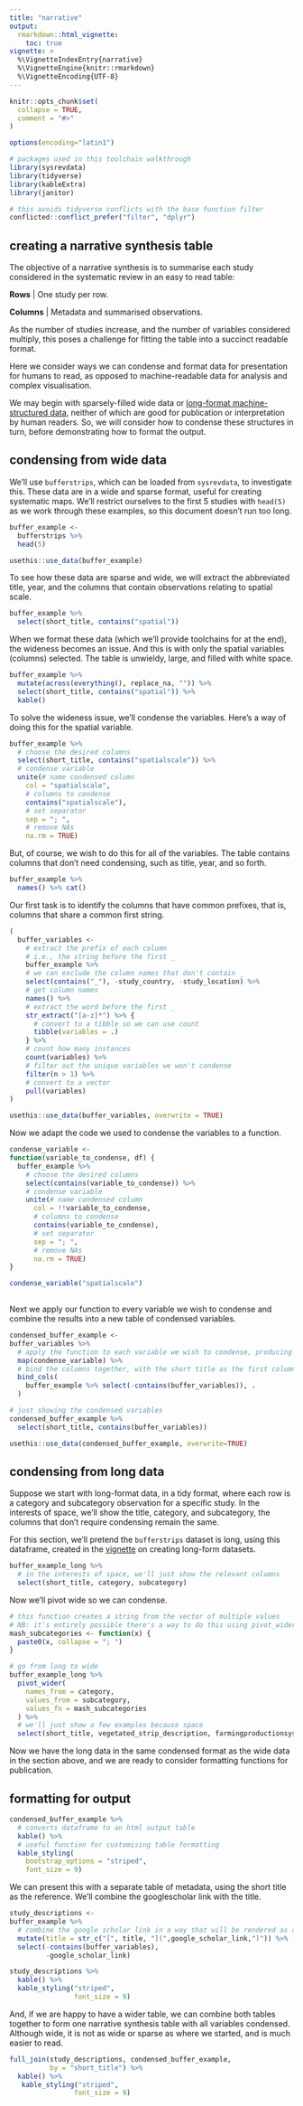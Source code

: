 ```yaml
---
title: "narrative"
output: 
  rmarkdown::html_vignette:
    toc: true
vignette: >
  %\VignetteIndexEntry{narrative}
  %\VignetteEngine{knitr::rmarkdown}
  %\VignetteEncoding{UTF-8}
---
```


```r
knitr::opts_chunk$set(
  collapse = TRUE,
  comment = "#>"
)

options(encoding="latin1")
```

```r
# packages used in this toolchain walkthrough
library(sysrevdata)
library(tidyverse)
library(kableExtra)
library(janitor)

# this avoids tidyverse conflicts with the base function filter
conflicted::conflict_prefer("filter", "dplyr")
```


## creating a narrative synthesis table

The objective of a narrative synthesis is to summarise each study considered in the systematic review in an easy to read table:


**Rows** | One study per row.

**Columns** | Metadata and summarised observations.

As the number of studies increase, and the number of variables considered multiply, this poses a challenge for fitting the table into a succinct readable format. 

Here we consider ways we can condense and format data for presentation for humans to read, as opposed to machine-readable data for analysis and complex visualisation.

We may begin with sparsely-filled wide data or [long-format machine-structured data](complex.html), neither of which are good for publication or interpretation by human readers. So, we will consider how to condense these structures in turn, before demonstrating how to format the output.

## condensing from wide data

We'll use `bufferstrips`, which can be loaded from `sysrevdata`, to investigate this. These data are in a wide and sparse format, useful for creating systematic maps. We'll restrict ourselves to the first 5 studies with `head(5)` as we work through these examples, so this document doesn't run too long. 

```r
buffer_example <-
  bufferstrips %>% 
  head(5)
```

```r
usethis::use_data(buffer_example)
```


To see how these data are sparse and wide, we will extract the abbreviated title, year, and the columns that contain observations relating to spatial scale. 

```r
buffer_example %>% 
  select(short_title, contains("spatial"))
```

When we format these data (which we'll provide toolchains for at the end), the wideness becomes an issue. And this is with only the spatial variables (columns) selected. The table is unwieldy, large, and filled with white space. 

```r
buffer_example %>%
  mutate(across(everything(), replace_na, "")) %>%
  select(short_title, contains("spatial")) %>%
  kable() 
```

To solve the wideness issue, we'll condense the variables. Here's a way of doing this for the spatial variable. 

```r
buffer_example %>%
  # choose the desired columns
  select(short_title, contains("spatialscale")) %>%
  # condense variable
  unite(# name condensed column
    col = "spatialscale",
    # columns to condense
    contains("spatialscale"),
    # set separator
    sep = "; ",
    # remove NAs
    na.rm = TRUE)

```

But, of course, we wish to do this for all of the variables. The table contains columns that don't need condensing, such as title, year, and so forth. 

```r
buffer_example %>% 
  names() %>% cat()
```



Our first task is to identify the columns that have common prefixes, that is, columns that share a common first string. 


```r
(
  buffer_variables <-
    # extract the prefix of each column
    # i.e., the string before the first _
    buffer_example %>%
    # we can exclude the column names that don't contain _
    select(contains("_"), -study_country, -study_location) %>%
    # get column names
    names() %>%
    # extract the word before the first _
    str_extract("[a-z]*") %>% {
      # convert to a tibble so we can use count
      tibble(variables = .)
    } %>%
    # count how many instances
    count(variables) %>%
    # filter out the unique variables we won't condense
    filter(n > 1) %>%
    # convert to a vector
    pull(variables)
)

```

```r
usethis::use_data(buffer_variables, overwrite = TRUE)
```


Now we adapt the code we used to condense the variables to a function.

```r
condense_variable <-
function(variable_to_condense, df) {
  buffer_example %>%
    # choose the desired columns
    select(contains(variable_to_condense)) %>%
    # condense variable
    unite(# name condensed column
      col = !!variable_to_condense,
      # columns to condense
      contains(variable_to_condense),
      # set separator
      sep = "; ",
      # remove NAs
      na.rm = TRUE)
}

condense_variable("spatialscale")
  
```

Next we apply our function to every variable we wish to condense and combine the results into a new table of condensed variables.

```r

condensed_buffer_example <-
buffer_variables %>%
  # apply the function to each variable we wish to condense, producing a list of dataframes
  map(condense_variable) %>% 
  # bind the columns together, with the short title as the first column
  bind_cols(
    buffer_example %>% select(-contains(buffer_variables)), .
  )

# just showing the condensed variables
condensed_buffer_example %>% 
  select(short_title, contains(buffer_variables))

```

```r
usethis::use_data(condensed_buffer_example, overwrite=TRUE)
```


## condensing from long data

Suppose we start with long-format data, in a tidy format, where each row is a category and subcategory observation for a specific study. In the interests of space, we'll show the title, category, and subcategory, the columns that don't require condensing remain the same. 

For this section, we'll pretend the `bufferstrips` dataset is long, using this dataframe, created in the [vignette](complex.html) on creating long-form datasets.

```r
buffer_example_long %>% 
  # in the interests of space, we'll just show the relevant columns
  select(short_title, category, subcategory)


```


Now we'll pivot wide so we can condense. 

```r
# this function creates a string from the vector of multiple values
# NB: it's entirely possible there's a way to do this using pivot_wider, but I haven't found it
mash_subcategories <- function(x) {
  paste0(x, collapse = "; ")
}

# go from long to wide
buffer_example_long %>% 
  pivot_wider(
    names_from = category,
    values_from = subcategory,
    values_fn = mash_subcategories
  ) %>% 
  # we'll just show a few examples because space
  select(short_title, vegetated_strip_description, farmingproductionsystem)

```

Now we have the long data in the same condensed format as the wide data in the section above, and we are ready to consider formatting functions for publication.

## formatting for output

```r
condensed_buffer_example %>% 
  # converts dataframe to an html output table
  kable() %>% 
  # useful function for customising table formatting
  kable_styling(
    bootstrap_options = "striped", 
    font_size = 9)

```

We can present this with a separate table of metadata, using the short title as the reference. We'll combine the googlescholar link with the title.

```r
study_descriptions <-
buffer_example %>% 
  # combine the google scholar link in a way that will be rendered as a clickable link 
  mutate(title = str_c("[", title, "](",google_scholar_link,")")) %>% 
  select(-contains(buffer_variables),
         -google_scholar_link) 

study_descriptions %>% 
  kable() %>% 
  kable_styling("striped",
                font_size = 9)


```

And, if we are happy to have a wider table, we can combine both tables together to form one narrative synthesis table with all variables condensed. Although wide, it is not as wide or sparse as where we started, and is much easier to read.

```r
full_join(study_descriptions, condensed_buffer_example,
          by = "short_title") %>% 
  kable() %>% 
   kable_styling("striped",
                font_size = 9)

```

